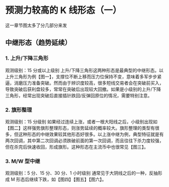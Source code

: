 
# 预测力较高的 K 线形态（一）

这一章节图太多了分几部分来发

## 中继形态（趋势延续）

### 1. 上升/下降三角形

观测级别：15 分或以上级别
上升/下降三角形这两种形态是最典型的中继形态。以上升三角形为例【图一】，支撑位不断上移而压力位保持不变，意味着多军步步紧逼，消磨压力准备突破。然而由于辨识度较高，很多短线交易者会在突破前买入，导致突破后获利盘较多，常常在突破后出现较大回撤。如果是小级别的上升/下降三角形，经常出现突破后直接插针跌回/反弹回原位的情况，需要特别注意。

<ImgZoom src="/pope/预测力较高的K线形态/预测力较高的K线形态（一）/5911579331346_.pic_hd.jpg" title="【图一】" />

### 2. 旗形整理

观测级别：15 分级别
如果经过连续上涨，或者一根大阳线之后，小级别出现如【图二】这样强势旗形整理形态，则涨势延续的概率较大。旗形整理的类型有很多，但这种形态的中继效果较其他形态好很多。以上涨中继为例，典型特征就是有两次回调，其中第二次回调必须跌破前面的第一次回调，而且往往下杀力度较强，但在杀完后快速收回，形成旗形。这种形态在主流币中也很常见【图三】。

<ImgZoom src="/pope/预测力较高的K线形态/预测力较高的K线形态（一）/5921579331347_.pic_hd.jpg" title="【图二】" />

<ImgZoom src="/pope/预测力较高的K线形态/预测力较高的K线形态（一）/5931579331348_.pic_hd.jpg" title="【图三】" />

### 3. M/W 型中继

观测级别：5 分、15 分、30 分、1 小时级别
通常见于大阴线之后的一种，反抽形成 M 形态后继续下跌，如【图四】【图五】【图六】。

<ImgZoom src="/pope/预测力较高的K线形态/预测力较高的K线形态（一）/5941579331349_.pic_hd.jpg" title="【图四】" />

<ImgZoom src="/pope/预测力较高的K线形态/预测力较高的K线形态（一）/5951579331350_.pic_hd.jpg" title="【图五】" />

<ImgZoom src="/pope/预测力较高的K线形态/预测力较高的K线形态（一）/5961579331351_.pic_hd.jpg" title="【图六】" />
